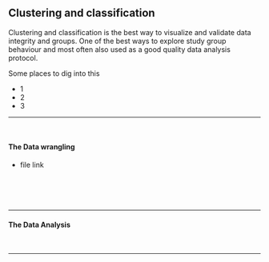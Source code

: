 ## Clustering and classification

Clustering and classification is the best way to visualize and validate data integrity and groups. One of the best ways to explore study group behaviour and most often also used as a good quality data analysis protocol. 

Some places to dig into this

- 1
- 2
- 3

***
<br>

#### The Data wrangling 

- file link 
<br>
<br>
<br>
<br>
<br>

***

#### The Data Analysis
<br>

 

***
